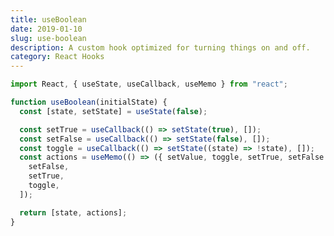 ```yaml
---
title: useBoolean
date: 2019-01-10
slug: use-boolean
description: A custom hook optimized for turning things on and off.
category: React Hooks
---
```


```jsx
import React, { useState, useCallback, useMemo } from "react";

function useBoolean(initialState) {
  const [state, setState] = useState(false);

  const setTrue = useCallback(() => setState(true), []);
  const setFalse = useCallback(() => setState(false), []);
  const toggle = useCallback(() => setState((state) => !state), []);
  const actions = useMemo(() => ({ setValue, toggle, setTrue, setFalse }), [
    setFalse,
    setTrue,
    toggle,
  ]);

  return [state, actions];
}
```
